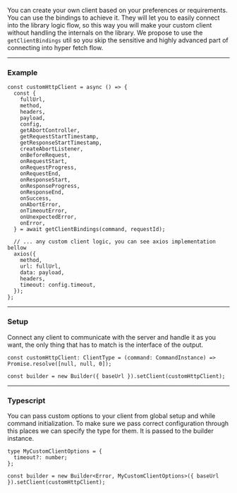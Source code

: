 You can create your own client based on your preferences or requirements. You can use the bindings to achieve it. They
will let you to easily connect into the library logic flow, so this way you will make your custom client without
handling the internals on the library. We propose to use the `getClientBindings` util so you skip the sensitive and
highly advanced part of connecting into hyper fetch flow.

---

### Example

```tsx
const customHttpClient = async () => {
  const {
    fullUrl,
    method,
    headers,
    payload,
    config,
    getAbortController,
    getRequestStartTimestamp,
    getResponseStartTimestamp,
    createAbortListener,
    onBeforeRequest,
    onRequestStart,
    onRequestProgress,
    onRequestEnd,
    onResponseStart,
    onResponseProgress,
    onResponseEnd,
    onSuccess,
    onAbortError,
    onTimeoutError,
    onUnexpectedError,
    onError,
  } = await getClientBindings(command, requestId);

  // ... any custom client logic, you can see axios implementation bellow
  axios({
    method,
    url: fullUrl,
    data: payload,
    headers,
    timeout: config.timeout,
  });
};
```

---

### Setup

Connect any client to communicate with the server and handle it as you want, the only thing that has to match is the
interface of the output.

```tsx
const customHttpClient: ClientType = (command: CommandInstance) => Promise.resolve([null, null, 0]);

const builder = new Builder({ baseUrl }).setClient(customHttpClient);
```

---

### Typescript

You can pass custom options to your client from global setup and while command initialization. To make sure we pass
correct configuration through this places we can specify the type for them. It is passed to the builder instance.

```tsx
type MyCustomClientOptions = {
  timeout?: number;
};

const builder = new Builder<Error, MyCustomClientOptions>({ baseUrl }).setClient(customHttpClient);
```
